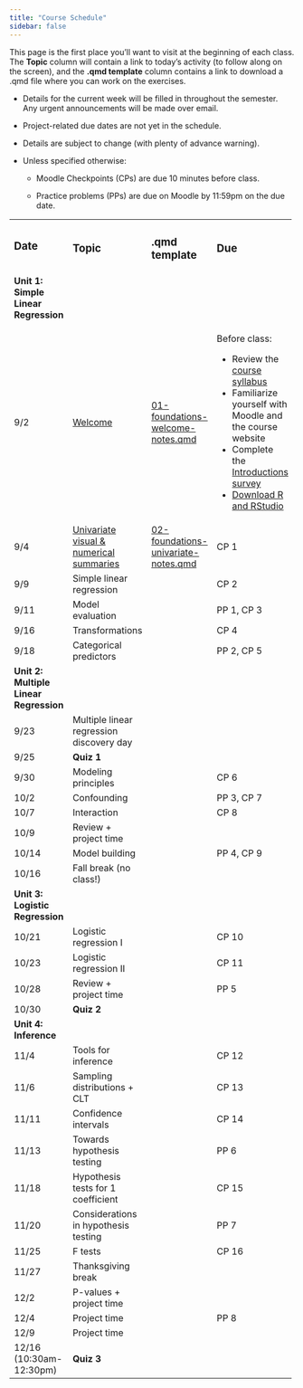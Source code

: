 ```yaml
---
title: "Course Schedule"
sidebar: false
---
```


This page is the first place you'll want to visit at the beginning of each class. The **Topic** column will contain a link to today's activity (to follow along on the screen), and the **.qmd template** column contains a link to download a .qmd file where you can work on the exercises.

-   Details for the current week will be filled in throughout the semester. Any urgent announcements will be made over email.

-   Project-related due dates are not yet in the schedule.

-   Details are subject to change (with plenty of advance warning).

-   Unless specified otherwise:

    -   Moodle Checkpoints (CPs) are due 10 minutes before class.

    -   Practice problems (PPs) are due on Moodle by 11:59pm on the due date.

+----------------------------------------+--------------------------------------------------------------------------------------+------------------------------------------------------------------------------------------+------------------------------------------------------------------------------+
| ### Date                               | ### Topic                                                                            | ### .qmd template                                                                        | ### Due                                                                      |
|                                        |                                                                                      |                                                                                          |                                                                              |
| ###                                    |                                                                                      |                                                                                          |                                                                              |
+----------------------------------------+--------------------------------------------------------------------------------------+------------------------------------------------------------------------------------------+------------------------------------------------------------------------------+
| **Unit 1: Simple Linear Regression**   |                                                                                      |                                                                                          |                                                                              |
+----------------------------------------+--------------------------------------------------------------------------------------+------------------------------------------------------------------------------------------+------------------------------------------------------------------------------+
| 9/2                                    | [Welcome](activities/L01-foundations-welcome.qmd)                                    | [01-foundations-welcome-notes.qmd](template_qmds/01-foundations-welcome-notes.qmd)       | Before class:                                                                |
|                                        |                                                                                      |                                                                                          |                                                                              |
|                                        |                                                                                      |                                                                                          | -   Review the [course syllabus](syllabus.qmd)                               |
|                                        |                                                                                      |                                                                                          | -   Familiarize yourself with Moodle and the course website                  |
|                                        |                                                                                      |                                                                                          | -   Complete the [Introductions survey](https://forms.gle/y5gBRYimGjR4uzce8) |
|                                        |                                                                                      |                                                                                          | -   [Download R and RStudio](tech_setup.qmd)                                 |
+----------------------------------------+--------------------------------------------------------------------------------------+------------------------------------------------------------------------------------------+------------------------------------------------------------------------------+
| 9/4                                    | [Univariate visual & numerical summaries](activities/L02-foundations-univariate.qmd) | [02-foundations-univariate-notes.qmd](template_qmds/02-foundations-univariate-notes.qmd) | CP 1                                                                         |
+----------------------------------------+--------------------------------------------------------------------------------------+------------------------------------------------------------------------------------------+------------------------------------------------------------------------------+
| 9/9                                    | Simple linear regression                                                             |                                                                                          | CP 2                                                                         |
+----------------------------------------+--------------------------------------------------------------------------------------+------------------------------------------------------------------------------------------+------------------------------------------------------------------------------+
| 9/11                                   | Model evaluation                                                                     |                                                                                          | PP 1, CP 3                                                                   |
+----------------------------------------+--------------------------------------------------------------------------------------+------------------------------------------------------------------------------------------+------------------------------------------------------------------------------+
| 9/16                                   | Transformations                                                                      |                                                                                          | CP 4                                                                         |
+----------------------------------------+--------------------------------------------------------------------------------------+------------------------------------------------------------------------------------------+------------------------------------------------------------------------------+
| 9/18                                   | Categorical predictors                                                               |                                                                                          | PP 2, CP 5                                                                   |
+----------------------------------------+--------------------------------------------------------------------------------------+------------------------------------------------------------------------------------------+------------------------------------------------------------------------------+
| **Unit 2: Multiple Linear Regression** |                                                                                      |                                                                                          |                                                                              |
+----------------------------------------+--------------------------------------------------------------------------------------+------------------------------------------------------------------------------------------+------------------------------------------------------------------------------+
| 9/23                                   | Multiple linear regression discovery day                                             |                                                                                          |                                                                              |
+----------------------------------------+--------------------------------------------------------------------------------------+------------------------------------------------------------------------------------------+------------------------------------------------------------------------------+
| 9/25                                   | **Quiz 1**                                                                           |                                                                                          |                                                                              |
+----------------------------------------+--------------------------------------------------------------------------------------+------------------------------------------------------------------------------------------+------------------------------------------------------------------------------+
| 9/30                                   | Modeling principles                                                                  |                                                                                          | CP 6                                                                         |
+----------------------------------------+--------------------------------------------------------------------------------------+------------------------------------------------------------------------------------------+------------------------------------------------------------------------------+
| 10/2                                   | Confounding                                                                          |                                                                                          | PP 3, CP 7                                                                   |
+----------------------------------------+--------------------------------------------------------------------------------------+------------------------------------------------------------------------------------------+------------------------------------------------------------------------------+
| 10/7                                   | Interaction                                                                          |                                                                                          | CP 8                                                                         |
+----------------------------------------+--------------------------------------------------------------------------------------+------------------------------------------------------------------------------------------+------------------------------------------------------------------------------+
| 10/9                                   | Review + project time                                                                |                                                                                          |                                                                              |
+----------------------------------------+--------------------------------------------------------------------------------------+------------------------------------------------------------------------------------------+------------------------------------------------------------------------------+
| 10/14                                  | Model building                                                                       |                                                                                          | PP 4, CP 9                                                                   |
+----------------------------------------+--------------------------------------------------------------------------------------+------------------------------------------------------------------------------------------+------------------------------------------------------------------------------+
| 10/16                                  | Fall break (no class!)                                                               |                                                                                          |                                                                              |
+----------------------------------------+--------------------------------------------------------------------------------------+------------------------------------------------------------------------------------------+------------------------------------------------------------------------------+
| **Unit 3: Logistic Regression**        |                                                                                      |                                                                                          |                                                                              |
+----------------------------------------+--------------------------------------------------------------------------------------+------------------------------------------------------------------------------------------+------------------------------------------------------------------------------+
| 10/21                                  | Logistic regression I                                                                |                                                                                          | CP 10                                                                        |
+----------------------------------------+--------------------------------------------------------------------------------------+------------------------------------------------------------------------------------------+------------------------------------------------------------------------------+
| 10/23                                  | Logistic regression II                                                               |                                                                                          | CP 11                                                                        |
+----------------------------------------+--------------------------------------------------------------------------------------+------------------------------------------------------------------------------------------+------------------------------------------------------------------------------+
| 10/28                                  | Review + project time                                                                |                                                                                          | PP 5                                                                         |
+----------------------------------------+--------------------------------------------------------------------------------------+------------------------------------------------------------------------------------------+------------------------------------------------------------------------------+
| 10/30                                  | **Quiz 2**                                                                           |                                                                                          |                                                                              |
+----------------------------------------+--------------------------------------------------------------------------------------+------------------------------------------------------------------------------------------+------------------------------------------------------------------------------+
| **Unit 4: Inference**                  |                                                                                      |                                                                                          |                                                                              |
+----------------------------------------+--------------------------------------------------------------------------------------+------------------------------------------------------------------------------------------+------------------------------------------------------------------------------+
| 11/4                                   | Tools for inference                                                                  |                                                                                          | CP 12                                                                        |
+----------------------------------------+--------------------------------------------------------------------------------------+------------------------------------------------------------------------------------------+------------------------------------------------------------------------------+
| 11/6                                   | Sampling distributions + CLT                                                         |                                                                                          | CP 13                                                                        |
+----------------------------------------+--------------------------------------------------------------------------------------+------------------------------------------------------------------------------------------+------------------------------------------------------------------------------+
| 11/11                                  | Confidence intervals                                                                 |                                                                                          | CP 14                                                                        |
+----------------------------------------+--------------------------------------------------------------------------------------+------------------------------------------------------------------------------------------+------------------------------------------------------------------------------+
| 11/13                                  | Towards hypothesis testing                                                           |                                                                                          | PP 6                                                                         |
+----------------------------------------+--------------------------------------------------------------------------------------+------------------------------------------------------------------------------------------+------------------------------------------------------------------------------+
| 11/18                                  | Hypothesis tests for 1 coefficient                                                   |                                                                                          | CP 15                                                                        |
+----------------------------------------+--------------------------------------------------------------------------------------+------------------------------------------------------------------------------------------+------------------------------------------------------------------------------+
| 11/20                                  | Considerations in hypothesis testing                                                 |                                                                                          | PP 7                                                                         |
+----------------------------------------+--------------------------------------------------------------------------------------+------------------------------------------------------------------------------------------+------------------------------------------------------------------------------+
| 11/25                                  | F tests                                                                              |                                                                                          | CP 16                                                                        |
+----------------------------------------+--------------------------------------------------------------------------------------+------------------------------------------------------------------------------------------+------------------------------------------------------------------------------+
| 11/27                                  | Thanksgiving break                                                                   |                                                                                          |                                                                              |
+----------------------------------------+--------------------------------------------------------------------------------------+------------------------------------------------------------------------------------------+------------------------------------------------------------------------------+
| 12/2                                   | P-values + project time                                                              |                                                                                          |                                                                              |
+----------------------------------------+--------------------------------------------------------------------------------------+------------------------------------------------------------------------------------------+------------------------------------------------------------------------------+
| 12/4                                   | Project time                                                                         |                                                                                          | PP 8                                                                         |
+----------------------------------------+--------------------------------------------------------------------------------------+------------------------------------------------------------------------------------------+------------------------------------------------------------------------------+
| 12/9                                   | Project time                                                                         |                                                                                          |                                                                              |
+----------------------------------------+--------------------------------------------------------------------------------------+------------------------------------------------------------------------------------------+------------------------------------------------------------------------------+
| 12/16 (10:30am-12:30pm)                | **Quiz 3**                                                                           |                                                                                          |                                                                              |
+----------------------------------------+--------------------------------------------------------------------------------------+------------------------------------------------------------------------------------------+------------------------------------------------------------------------------+
